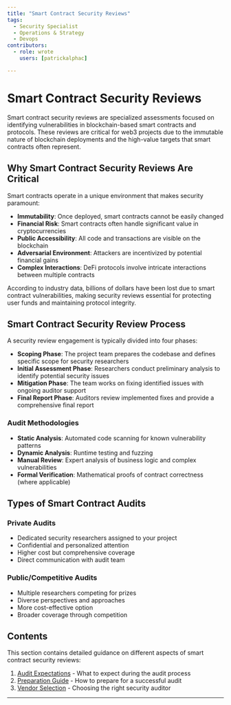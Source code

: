 ```yaml
---
title: "Smart Contract Security Reviews"
tags:
  - Security Specialist
  - Operations & Strategy
  - Devops
contributors:
  - role: wrote
    users: [patrickalphac]

---
```




<TagProvider>
<TagFilter />

# Smart Contract Security Reviews

<TagList tags={frontmatter.tags} />
<AttributionList contributors={frontmatter.contributors} />

Smart contract security reviews are specialized assessments focused on identifying vulnerabilities in blockchain-based smart contracts and protocols. These reviews are critical for web3 projects due to the immutable nature of blockchain deployments and the high-value targets that smart contracts often represent.

## Why Smart Contract Security Reviews Are Critical

Smart contracts operate in a unique environment that makes security paramount:

- **Immutability**: Once deployed, smart contracts cannot be easily changed
- **Financial Risk**: Smart contracts often handle significant value in cryptocurrencies
- **Public Accessibility**: All code and transactions are visible on the blockchain
- **Adversarial Environment**: Attackers are incentivized by potential financial gains
- **Complex Interactions**: DeFi protocols involve intricate interactions between multiple contracts

According to industry data, billions of dollars have been lost due to smart contract vulnerabilities, making security reviews essential for protecting user funds and maintaining protocol integrity.

## Smart Contract Security Review Process

A security review engagement is typically divided into four phases:

- **Scoping Phase**: The project team prepares the codebase and defines specific scope for security researchers
- **Initial Assessment Phase**: Researchers conduct preliminary analysis to identify potential security issues
- **Mitigation Phase**: The team works on fixing identified issues with ongoing auditor support
- **Final Report Phase**: Auditors review implemented fixes and provide a comprehensive final report

### Audit Methodologies

- **Static Analysis**: Automated code scanning for known vulnerability patterns
- **Dynamic Analysis**: Runtime testing and fuzzing
- **Manual Review**: Expert analysis of business logic and complex vulnerabilities
- **Formal Verification**: Mathematical proofs of contract correctness (where applicable)

## Types of Smart Contract Audits

### Private Audits

- Dedicated security researchers assigned to your project
- Confidential and personalized attention
- Higher cost but comprehensive coverage
- Direct communication with audit team

### Public/Competitive Audits

- Multiple researchers competing for prizes
- Diverse perspectives and approaches
- More cost-effective option
- Broader coverage through competition

## Contents

This section contains detailed guidance on different aspects of smart contract security reviews:

1. [Audit Expectations](/external-security-reviews/smart-contracts/expectation) - What to expect during the audit process
2. [Preparation Guide](/external-security-reviews/smart-contracts/preparation) - How to prepare for a successful audit
3. [Vendor Selection](/external-security-reviews/smart-contracts/vendor-selection) - Choosing the right security auditor

---

</TagProvider>
<ContributeFooter />